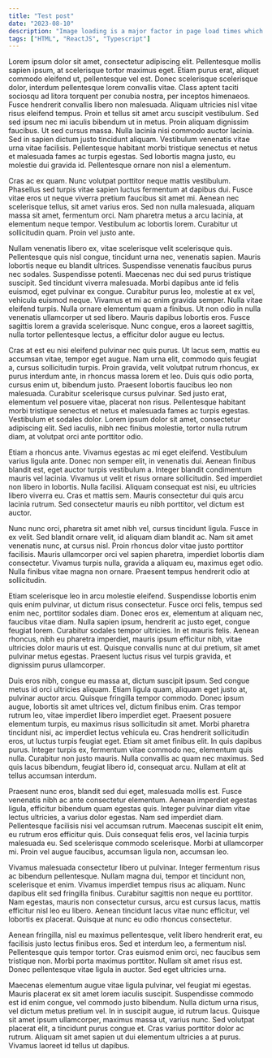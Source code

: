 ```yaml
---
title: "Test post"
date: "2023-08-10"
description: "Image loading is a major factor in page load times which is why it is important to use responsive images to minimize the amount of data that is transferred to users."
tags: ["HTML", "ReactJS", "Typescript"]
---
```

Lorem ipsum dolor sit amet, consectetur adipiscing elit. Pellentesque mollis sapien ipsum, at scelerisque tortor maximus eget. Etiam purus erat, aliquet commodo eleifend ut, pellentesque vel est. Donec scelerisque scelerisque dolor, interdum pellentesque lorem convallis vitae. Class aptent taciti sociosqu ad litora torquent per conubia nostra, per inceptos himenaeos. Fusce hendrerit convallis libero non malesuada. Aliquam ultricies nisl vitae risus eleifend tempus. Proin et tellus sit amet arcu suscipit vestibulum. Sed sed ipsum nec mi iaculis bibendum ut in metus. Proin aliquam dignissim faucibus. Ut sed cursus massa. Nulla lacinia nisi commodo auctor lacinia. Sed in sapien dictum justo tincidunt aliquam. Vestibulum venenatis vitae urna vitae facilisis. Pellentesque habitant morbi tristique senectus et netus et malesuada fames ac turpis egestas. Sed lobortis magna justo, eu molestie dui gravida id. Pellentesque ornare non nisl a elementum.

Cras ac ex quam. Nunc volutpat porttitor neque mattis vestibulum. Phasellus sed turpis vitae sapien luctus fermentum at dapibus dui. Fusce vitae eros ut neque viverra pretium faucibus sit amet mi. Aenean nec scelerisque tellus, sit amet varius eros. Sed non nulla malesuada, aliquam massa sit amet, fermentum orci. Nam pharetra metus a arcu lacinia, at elementum neque tempor. Vestibulum ac lobortis lorem. Curabitur ut sollicitudin quam. Proin vel justo ante.

Nullam venenatis libero ex, vitae scelerisque velit scelerisque quis. Pellentesque quis nisl congue, tincidunt urna nec, venenatis sapien. Mauris lobortis neque eu blandit ultrices. Suspendisse venenatis faucibus purus nec sodales. Suspendisse potenti. Maecenas nec dui sed purus tristique suscipit. Sed tincidunt viverra malesuada. Morbi dapibus ante id felis euismod, eget pulvinar ex congue. Curabitur purus leo, molestie at ex vel, vehicula euismod neque. Vivamus et mi ac enim gravida semper. Nulla vitae eleifend turpis. Nulla ornare elementum quam a finibus. Ut non odio in nulla venenatis ullamcorper ut sed libero. Mauris dapibus lobortis eros. Fusce sagittis lorem a gravida scelerisque. Nunc congue, eros a laoreet sagittis, nulla tortor pellentesque lectus, a efficitur dolor augue eu lectus.

Cras at est eu nisi eleifend pulvinar nec quis purus. Ut lacus sem, mattis eu accumsan vitae, tempor eget augue. Nam urna elit, commodo quis feugiat a, cursus sollicitudin turpis. Proin gravida, velit volutpat rutrum rhoncus, ex purus interdum ante, in rhoncus massa lorem et leo. Duis quis odio porta, cursus enim ut, bibendum justo. Praesent lobortis faucibus leo non malesuada. Curabitur scelerisque cursus pulvinar. Sed justo erat, elementum vel posuere vitae, placerat non risus. Pellentesque habitant morbi tristique senectus et netus et malesuada fames ac turpis egestas. Vestibulum et sodales dolor. Lorem ipsum dolor sit amet, consectetur adipiscing elit. Sed iaculis, nibh nec finibus molestie, tortor nulla rutrum diam, at volutpat orci ante porttitor odio.

Etiam a rhoncus ante. Vivamus egestas ac mi eget eleifend. Vestibulum varius ligula ante. Donec non semper elit, in venenatis dui. Aenean finibus blandit est, eget auctor turpis vestibulum a. Integer blandit condimentum mauris vel lacinia. Vivamus ut velit et risus ornare sollicitudin. Sed imperdiet non libero in lobortis. Nulla facilisi. Aliquam consequat est nisi, eu ultricies libero viverra eu. Cras et mattis sem. Mauris consectetur dui quis arcu lacinia rutrum. Sed consectetur mauris eu nibh porttitor, vel dictum est auctor.

Nunc nunc orci, pharetra sit amet nibh vel, cursus tincidunt ligula. Fusce in ex velit. Sed blandit ornare velit, id aliquam diam blandit ac. Nam sit amet venenatis nunc, at cursus nisl. Proin rhoncus dolor vitae justo porttitor facilisis. Mauris ullamcorper orci vel sapien pharetra, imperdiet lobortis diam consectetur. Vivamus turpis nulla, gravida a aliquam eu, maximus eget odio. Nulla finibus vitae magna non ornare. Praesent tempus hendrerit odio at sollicitudin.

Etiam scelerisque leo in arcu molestie eleifend. Suspendisse lobortis enim quis enim pulvinar, ut dictum risus consectetur. Fusce orci felis, tempus sed enim nec, porttitor sodales diam. Donec eros ex, elementum at aliquam nec, faucibus vitae diam. Nulla sapien ipsum, hendrerit ac justo eget, congue feugiat lorem. Curabitur sodales tempor ultricies. In et mauris felis. Aenean rhoncus, nibh eu pharetra imperdiet, mauris ipsum efficitur nibh, vitae ultricies dolor mauris ut est. Quisque convallis nunc at dui pretium, sit amet pulvinar metus egestas. Praesent luctus risus vel turpis gravida, et dignissim purus ullamcorper.

Duis eros nibh, congue eu massa at, dictum suscipit ipsum. Sed congue metus id orci ultricies aliquam. Etiam ligula quam, aliquam eget justo at, pulvinar auctor arcu. Quisque fringilla tempor commodo. Donec ipsum augue, lobortis sit amet ultrices vel, dictum finibus enim. Cras tempor rutrum leo, vitae imperdiet libero imperdiet eget. Praesent posuere elementum turpis, eu maximus risus sollicitudin sit amet. Morbi pharetra tincidunt nisi, ac imperdiet lectus vehicula eu. Cras hendrerit sollicitudin eros, ut luctus turpis feugiat eget. Etiam sit amet finibus elit. In quis dapibus purus. Integer turpis ex, fermentum vitae commodo nec, elementum quis nulla. Curabitur non justo mauris. Nulla convallis ac quam nec maximus. Sed quis lacus bibendum, feugiat libero id, consequat arcu. Nullam at elit at tellus accumsan interdum.

Praesent nunc eros, blandit sed dui eget, malesuada mollis est. Fusce venenatis nibh ac ante consectetur elementum. Aenean imperdiet egestas ligula, efficitur bibendum quam egestas quis. Integer pulvinar diam vitae lectus ultricies, a varius dolor egestas. Nam sed imperdiet diam. Pellentesque facilisis nisi vel accumsan rutrum. Maecenas suscipit elit enim, eu rutrum eros efficitur quis. Duis consequat felis eros, vel lacinia turpis malesuada eu. Sed scelerisque commodo scelerisque. Morbi at ullamcorper mi. Proin vel augue faucibus, accumsan ligula non, accumsan leo.

Vivamus malesuada consectetur libero ut pulvinar. Integer fermentum risus ac bibendum pellentesque. Nullam magna dui, tempor et tincidunt non, scelerisque et enim. Vivamus imperdiet tempus risus ac aliquam. Nunc dapibus elit sed fringilla finibus. Curabitur sagittis non neque eu porttitor. Nam egestas, mauris non consectetur cursus, arcu est cursus lacus, mattis efficitur nisl leo eu libero. Aenean tincidunt lacus vitae nunc efficitur, vel lobortis ex placerat. Quisque at nunc eu odio rhoncus consectetur.

Aenean fringilla, nisl eu maximus pellentesque, velit libero hendrerit erat, eu facilisis justo lectus finibus eros. Sed et interdum leo, a fermentum nisl. Pellentesque quis tempor tortor. Cras euismod enim orci, nec faucibus sem tristique non. Morbi porta maximus porttitor. Nullam sit amet risus est. Donec pellentesque vitae ligula in auctor. Sed eget ultricies urna.

Maecenas elementum augue vitae ligula pulvinar, vel feugiat mi egestas. Mauris placerat ex sit amet lorem iaculis suscipit. Suspendisse commodo est id enim congue, vel commodo justo bibendum. Nulla dictum urna risus, vel dictum metus pretium vel. In in suscipit augue, id rutrum lacus. Quisque sit amet ipsum ullamcorper, maximus massa ut, varius nunc. Sed volutpat placerat elit, a tincidunt purus congue et. Cras varius porttitor dolor ac rutrum. Aliquam sit amet sapien ut dui elementum ultricies a at purus. Vivamus laoreet id tellus ut dapibus.
